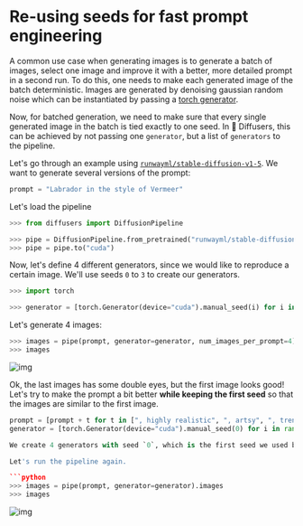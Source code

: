 <!--Copyright 2022 The HuggingFace Team. All rights reserved.

Licensed under the Apache License, Version 2.0 (the "License"); you may not use this file except in compliance with
the License. You may obtain a copy of the License at

http://www.apache.org/licenses/LICENSE-2.0

Unless required by applicable law or agreed to in writing, software distributed under the License is distributed on
an "AS IS" BASIS, WITHOUT WARRANTIES OR CONDITIONS OF ANY KIND, either express or implied. See the License for the
specific language governing permissions and limitations under the License.
-->

# Re-using seeds for fast prompt engineering

A common use case when generating images is to generate a batch of images, select one image and improve it with a better, more detailed prompt in a second run.
To do this, one needs to make each generated image of the batch deterministic.
Images are generated by denoising gaussian random noise which can be instantiated by passing a [torch generator](https://pytorch.org/docs/stable/generated/torch.Generator.html#generator).

Now, for batched generation, we need to make sure that every single generated image in the batch is tied exactly to one seed. In 🧨 Diffusers, this can be achieved by not passing one `generator`, but a list 
of `generators` to the pipeline.

Let's go through an example using [`runwayml/stable-diffusion-v1-5`](runwayml/stable-diffusion-v1-5).
We want to generate several versions of the prompt:

```py
prompt = "Labrador in the style of Vermeer"
```

Let's load the pipeline

```python
>>> from diffusers import DiffusionPipeline

>>> pipe = DiffusionPipeline.from_pretrained("runwayml/stable-diffusion-v1-5", torch_dtype=torch.float16)
>>> pipe = pipe.to("cuda")
```

Now, let's define 4 different generators, since we would like to reproduce a certain image. We'll use seeds `0` to `3` to create our generators.

```python
>>> import torch

>>> generator = [torch.Generator(device="cuda").manual_seed(i) for i in range(4)]
```

Let's generate 4 images:

```python
>>> images = pipe(prompt, generator=generator, num_images_per_prompt=4).images
>>> images
```

![img](https://huggingface.co/datasets/diffusers/diffusers-images-docs/resolve/main/reusabe_seeds.jpg)

Ok, the last images has some double eyes, but the first image looks good! 
Let's try to make the prompt a bit better **while keeping the first seed** 
so that the images are similar to the first image.

```python
prompt = [prompt + t for t in [", highly realistic", ", artsy", ", trending", ", colorful"]]
generator = [torch.Generator(device="cuda").manual_seed(0) for i in range(4)]

We create 4 generators with seed `0`, which is the first seed we used before.

Let's run the pipeline again.

```python
>>> images = pipe(prompt, generator=generator).images
>>> images
```

![img](https://huggingface.co/datasets/diffusers/diffusers-images-docs/resolve/main/reusabe_seeds_2.jpg)
